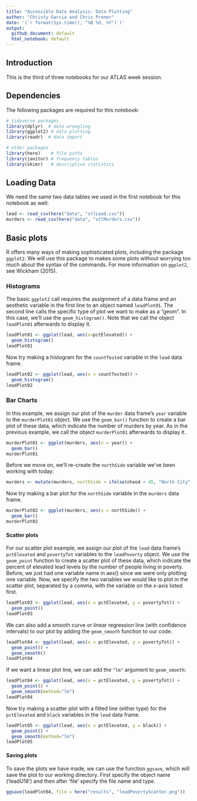 ```yaml
---
title: "Accessible Data Analysis: Data Plotting"
author: "Christy Garcia and Chris Prener"
date: '(`r format(Sys.time(), "%B %d, %Y")`)'
output: 
  github_document: default
  html_notebook: default 
---
```


## Introduction
This is the third of three notebooks for our ATLAS week session.

## Dependencies
The following packages are required for this notebook:

```r
# tidyverse packages
library(dplyr)  # data wrangling
library(ggplot2) # data plotting
library(readr)  # data import

# other packages
library(here)    # file paths
library(janitor) # frequency tables
library(skimr)   # descriptive statistics
```

## Loading Data
We need the same two data tables we used in the first notebook for this notebook as well:

```r
lead <- read_csv(here("data", "stlLead.csv"))
murders <- read_csv(here("data", "stlMurders.csv"))
```

## Basic plots
R offers many ways of making sophisticated plots, including the package `ggplot2`. We will use this package to makes some plots without worrying too much about the syntax of the commands. For more information on `ggplot2`, see Wickham (2015). 

### Histograms

The basic `ggplot2` call requires the assignment of a data frame and an aesthetic variable in the first line to an object named `leadPlot01`. The second line calls the specific type of plot we want to make as a "geom". In this case, we'll use the `geom_histogram()`. Note that we call the object `leadPlot01` afterwards to display it.

```r
leadPlot01 <- ggplot(lead, aes(x=pctElevated)) +
  geom_histogram()
leadPlot01
```

Now try making a histogram for the `countTested` variable in the `lead` data frame. 

```r
leadPlot02 <- ggplot(lead, aes(x = countTested)) +
  geom_histogram()
leadPlot02
```

### Bar Charts
In this example, we assign our plot of the `murder` data frame's `year` variable to the `murderPlot01` object. We use the `geom_bar()` function to create a bar plot of these data, which indicate the number of murders by year. As in the previous example, we call the object `murderPlot01` afterwards to display it.

```r
murderPlot01 <- ggplot(murders, aes(x = year)) +
  geom_bar()
murderPlot01
```

Before we move on, we'll re-create the `northSide` variable we've been working with today:

```r
murders <- mutate(murders, northSide = ifelse(nhood > 45, "North City", "South City"))
```

Now try making a bar plot for the `northSide` variable in the `murders` data frame.

```r
murderPlot02 <- ggplot(murders, aes(x = northSide)) +
  geom_bar()
murderPlot02
```

#### Scatter plots

For our scatter plot example, we assign our plot of the `lead` data frame's `pctElevated` and `povertyTot` variables to the `leadPoverty` object. We use the `geom_point` function to create a scatter plot of these data, which indicate the percent of elevated lead levels by the number of people living in poverty. Before, we just had one variable name in aes() since we were only plotting one variable. Now, we specify the two variables we would like to plot in the scatter plot, separated by a comma, with the variable on the x-axis listed first. 

```r
leadPlot03 <- ggplot(lead, aes(x = pctElevated, y = povertyTot)) + 
  geom_point()
leadPlot03 
```

We can also add a smooth curve or linear regression line (with confidence intervals) to our plot by adding the `geom_smooth` function to our code. 

```r
leadPlot04 <- ggplot(lead, aes(x = pctElevated, y = povertyTot)) + 
  geom_point() + 
  geom_smooth()
leadPlot04
```

If we want a linear plot line, we can add the `"lm"` argument to `geom_smooth`:

```r
leadPlot04 <- ggplot(lead, aes(x = pctElevated, y = povertyTot)) + 
  geom_point() + 
  geom_smooth(method="lm")
leadPlot04
```

Now try making a scatter plot with a fitted line (either type) for the `pctElevated` and `black` variables in the `lead` data frame. 

```r
leadPlot05 <- ggplot(lead, aes(x = pctElevated, y = black)) + 
  geom_point() + 
  geom_smooth(method="lm")
leadPlot05
```

#### Saving plots 

To save the plots we have made, we can use the function `ggsave`, which will save the plot to our working directory. First specify the object name ('leadU18') and then after 'file' specify the file name and type.

```r
ggsave(leadPlot04, file = here("results", "leadPovertyScatter.png"))
```